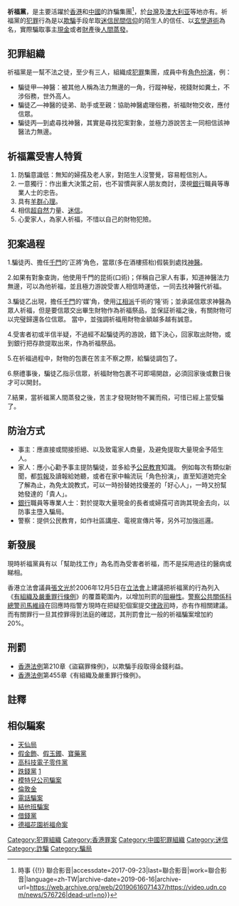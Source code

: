 
'''祈福黨'''，是主要活躍於[[香港|香港]]和[[中國|中國]]的詐騙集團<ref>{{Cite web|url=https://video.udn.com/news/576726|title=黃金變味精 中國詐騙集團「祈福黨」成員被檢方起訴 {{!}} 時事 {{!}} 聯合影音|accessdate=2017-09-23|last=聯合影音|work=聯合影音|language=zh-TW|archive-date=2019-06-16|archive-url=https://web.archive.org/web/20190616071437/https://video.udn.com/news/576726|dead-url=no}}</ref>，於[[台灣|台灣]]及[[澳大利亚|澳大利亚]]等地亦有。祈福黨的[[犯罪|犯罪]]行為是以[[欺騙|欺騙]]手段牟取[[迷信|迷信]][[民間信仰|民間信仰]]的陌生人的信任、以[[玄學|玄學]][[道術|道術]]為名，實際騙取事主[[現金|現金]]或者[[財產|財產]]後[[人間蒸發|人間蒸發]]。

== 犯罪組織 ==
祈福黨是一幫不法之徒，至少有三人，組織成[[犯罪|犯罪]]集團，成員中有[[角色扮演_(心理學)|角色扮演]]，例：
* 騙徒甲—神醫：被其他人稱為法力無邊的一角，行蹤神秘，視錢財如糞土，不涉俗務，世外高人。
* 騙徒乙—神醫的徒弟、助手或至親：協助神醫處理俗務，祈福財物交收，應付信眾。
* 騙徒丙—到處尋找神醫，其實是尋找犯案對象，並極力游說苦主一同相信該神醫法力無邊。

== 祈福黨受害人特質 ==
# 防騙意識低：無知的婦孺及老人家，對陌生人沒警覺，容易輕信別人。
# 一意獨行：作出重大決策之前，也不習慣與家人朋友商討，漠視[[銀行|銀行]]職員等專業人士的忠告。 
# 具有[[羊群心理|羊群心理]]。
# 相信[[超自然|超自然]]力量、[[迷信|迷信]]。
# 心愛家人，為家人祈福，不惜以自己的財物犯險。

== 犯案過程 ==
1.騙徒丙、擔任[[千門|千門]]的‘正將’角色，當眾(多在酒樓搭枱)假裝到處找[[神醫|神醫]]。

2.如果有對象查詢，他使用千門的昆術(口術)；佯稱自己家人有事，知道神醫法力無邊，可以為他祈福，並且極力游說受害人相信時運低，一同去找神醫代祈福。

3.騙徒乙出現，擔任[[千門|千門]]的‘媒’角，使用[[詐騙集團|江相派]]千術的‘隆’術；並承諾信眾求神醫為眾人祈福，但是要信眾交出畢生財物作為祈福祭品，並保証祈福之後，有關財物可以完璧歸還各位信眾。 當中，並強調祈福用財物金額越多越有誠意。

4.受害者初或半信半疑，不過經不起騙徒丙的游說，錯下決心，回家取出財物，或到銀行把存款提取出來，作為祈福祭品。

5.在祈福過程中，財物的包裹在苦主不察之際，給騙徒調包了。

6.祭禮事後，騙徒乙指示信眾，祈福財物包裹不可即場開啟，必須回家後或數日後才可以開封。

7.結果，當祈福黨人間蒸發之後，苦主才發現財物不翼而飛，可惜已經上當受騙了。

== 防治方式 ==
* 事主：應直接或間接拒絕、以及致電家人商量，及避免提取大量現金予陌生人。
* 家人：應小心勸予事主提防騙徒，並多給予[[公民教育|公民教育]]知識。 例如每次有類似新聞，都[[剪報|剪報]]及讀報給她聽，或者在家中輪流玩「角色扮演」，直至知道她完全了解為止，為免太說教式，可以一時扮替她找優差的「好心人」，一時又扮幫她發達的「貴人」。
* [[銀行|銀行]]職員等專業人士：對於提取大量現金的長者或婦孺可咨詢其現金去向，以防事主墮入騙局。
* 警察：提供公民教育，如作社區講座、電視宣傳片等，另外可加強巡邏。

== 新發展 ==
現時祈福黨員有以「幫助找工作」為名而為受害者祈福，而不是採用過往的醫病或睇相。

香港立法會議員[[張文光|張文光]]於2006年12月5日在[[香港立法會|立法會]]上建議把祈福黨的行為列入《[[有組織及嚴重罪行條例|有組織及嚴重罪行條例]]》的覆蓋範圍內，以增加刑罰的[[嚇阻理論|阻嚇性]]。[[警察公共關係科|警察公共關係科]][[總警司|總警司]][[馬維祿|馬維祿]]在回應時指警方現時在把疑犯個案提交[[律政司|律政司]]時，亦有作相關建議。而有關罪行一旦其控罪得到法庭的確認，其刑罰會比一般的祈福騙案增加約20%。

== 刑罰 ==
*[[香港法例|香港法例]]第210章《盜竊罪條例》，以欺騙手段取得金錢利益。
*[[香港法例|香港法例]]第455章《有組織及嚴重罪行條例》。

== 註釋 ==
{{Reflist|3}}

== 相似騙案 ==
* [[天仙局|天仙局]]
* [[假金飾|假金飾]]、[[假玉鐲|假玉鐲]]、[[寶藥黨|寶藥黨]] 
* [[高科技電子零件黨|高科技電子零件黨]]
* [[跌錢黨|跌錢黨]] [http://www.info.gov.hk/police/hkp-home/chinese/cpb/contrick.htm] {{Wayback|url=http://www.info.gov.hk/police/hkp-home/chinese/cpb/contrick.htm |date=20070420142049 }}
* [[模特兒公司騙案|模特兒公司騙案]] 
* [[倫敦金|倫敦金]]
* [[電話騙案|電話騙案]]
* [[結他班騙案|結他班騙案]]
* [[借錢黨|借錢黨]]
* [[德福花園五屍命案|德福花園祈福命案]]

[[Category:犯罪組織|Category:犯罪組織]]
[[Category:香港罪案|Category:香港罪案]]
[[Category:中國犯罪組織|Category:中國犯罪組織]]
[[Category:迷信|Category:迷信]]
[[Category:詐騙|Category:詐騙]]
[[Category:騙局|Category:騙局]]